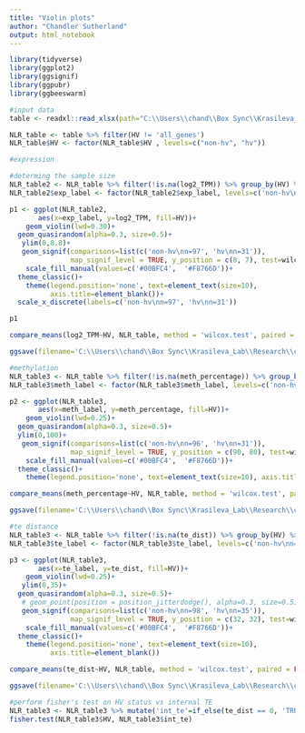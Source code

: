 ```yaml
---
title: "Violin plots"
author: "Chandler Sutherland"
output: html_notebook
---
```


```r
library(tidyverse)
library(ggplot2)
library(ggsignif)
library(ggpubr)
library(ggbeeswarm)
```

```r
#input data 
table <- readxl::read_xlsx(path="C:\\Users\\chand\\Box Sync\\Krasileva_Lab\\Research\\chandler\\Krasileva Lab\\E14\\all_gene_table.xlsx")

NLR_table <- table %>% filter(HV != 'all_genes')
NLR_table$HV <- factor(NLR_table$HV , levels=c("non-hv", "hv"))
```

```r
#expression

#determing the sample size 
NLR_table2 <- NLR_table %>% filter(!is.na(log2_TPM)) %>% group_by(HV) %>% mutate(n_exp = n()) %>% mutate(exp_label = paste(HV, n_exp, sep="\nn="))
NLR_table2$exp_label <- factor(NLR_table2$exp_label, levels=c('non-hv\nn=97', 'hv\nn=31'))

p1 <- ggplot(NLR_table2,
       aes(x=exp_label, y=log2_TPM, fill=HV))+
    geom_violin(lwd=0.30)+
  geom_quasirandom(alpha=0.3, size=0.5)+
   ylim(0,8.8)+
   geom_signif(comparisons=list(c('non-hv\nn=97', 'hv\nn=31')), 
               map_signif_level = TRUE, y_position = c(8, 7), test=wilcox.test, textsize=2, size=0.25)+
    scale_fill_manual(values=c('#00BFC4',  '#F8766D'))+
  theme_classic()+
    theme(legend.position='none', text=element_text(size=10), 
          axis.title=element_blank())+
  scale_x_discrete(labels=c('non-hv\nn=97', 'hv\nn=31'))

p1

compare_means(log2_TPM~HV, NLR_table, method = 'wilcox.test', paired = FALSE)

ggsave(filename='C:\\Users\\chand\\Box Sync\\Krasileva_Lab\\Research\\chandler\\Krasileva Lab\\E14\\e14_R\\final_figures\\tpm.png', plot=p1, dpi='retina', width=2, height=1.5)
```

```r
#methylation
NLR_table3 <- NLR_table %>% filter(!is.na(meth_percentage)) %>% group_by(HV) %>% mutate(n_meth = n()) %>% mutate(meth_label = paste0(HV,"\n", "n=",n_meth))
NLR_table3$meth_label <- factor(NLR_table3$meth_label, levels=c('non-hv\nn=96', 'hv\nn=31'))

p2 <- ggplot(NLR_table3,
       aes(x=meth_label, y=meth_percentage, fill=HV))+
    geom_violin(lwd=0.25)+
  geom_quasirandom(alpha=0.3, size=0.5)+
  ylim(0,100)+
   geom_signif(comparisons=list(c('non-hv\nn=96', 'hv\nn=31')), 
               map_signif_level = TRUE, y_position = c(90, 80), test=wilcox.test, textsize=2, size=0.25)+
    scale_fill_manual(values=c('#00BFC4',  '#F8766D'))+
  theme_classic()+
    theme(legend.position='none', text=element_text(size=10), axis.title=element_blank())

compare_means(meth_percentage~HV, NLR_table, method = 'wilcox.test', paired = FALSE)

ggsave(filename='C:\\Users\\chand\\Box Sync\\Krasileva_Lab\\Research\\chandler\\Krasileva Lab\\E14\\e14_R\\final_figures\\per_meth.png', plot=p2, dpi='retina', width=2, height=1.5)
```

```r
#te distance 
NLR_table3 <- NLR_table %>% filter(!is.na(te_dist)) %>% group_by(HV) %>% mutate(n_te = n()) %>% mutate(te_label = paste0(HV,"\n", "n=",n_te))
NLR_table3$te_label <- factor(NLR_table3$te_label, levels=c('non-hv\nn=98', 'hv\nn=35'))

p3 <- ggplot(NLR_table3,
       aes(x=te_label, y=te_dist, fill=HV))+
    geom_violin(lwd=0.25)+
   ylim(0,35)+
  geom_quasirandom(alpha=0.3, size=0.5)+
   # geom_point(position = position_jitterdodge(), alpha=0.3, size=0.5)+
   geom_signif(comparisons=list(c('non-hv\nn=98', 'hv\nn=35')), 
               map_signif_level = TRUE, y_position = c(32, 32), test=wilcox.test, textsize=2, size=0.25)+
    scale_fill_manual(values=c('#00BFC4',  '#F8766D'))+
  theme_classic()+
    theme(legend.position='none', text=element_text(size=10), 
          axis.title=element_blank())

compare_means(te_dist~HV, NLR_table, method = 'wilcox.test', paired = FALSE)

ggsave(filename='C:\\Users\\chand\\Box Sync\\Krasileva_Lab\\Research\\chandler\\Krasileva Lab\\E14\\e14_R\\final_figures\\te.png', plot=p3, dpi='retina', width=2, height=1.5)
```

```r
#perform fisher's test on HV status vs internal TE
NLR_table3 <- NLR_table3 %>% mutate('int_te'=if_else(te_dist == 0, 'TRUE', 'FALSE'))
fisher.test(NLR_table3$HV, NLR_table3$int_te)
```

